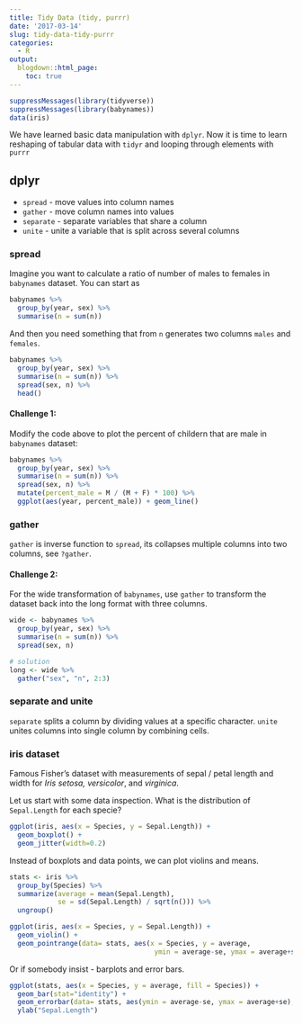 ```yaml
---
title: Tidy Data (tidy, purrr)
date: '2017-03-14'
slug: tidy-data-tidy-purrr
categories:
  - R
output:
  blogdown::html_page:
    toc: true
---
```


```r
suppressMessages(library(tidyverse)) 
suppressMessages(library(babynames))
data(iris)
```

We have learned basic data manipulation with `dplyr`. Now it is time to learn reshaping of tabular data with `tidyr` and looping through elements with `purrr`

## dplyr

* `spread` - move values into column names
* `gather` - move column names into values
* `separate` - separate variables that share a column
* `unite` - unite a variable that is split across several columns

### spread

Imagine you want to calculate a ratio of number of males to females in `babynames` dataset. You can start as 

```r
babynames %>%
  group_by(year, sex) %>%
  summarise(n = sum(n))
```

And then you need something that from `n` generates two columns `males` and `females`. 

```r
babynames %>%
  group_by(year, sex) %>%
  summarise(n = sum(n)) %>%
  spread(sex, n) %>%
  head()
```

#### Challenge 1:

Modify the code above to plot the percent of childern that are male in `babynames` dataset:

```r
babynames %>%
  group_by(year, sex) %>%
  summarise(n = sum(n)) %>%
  spread(sex, n) %>%
  mutate(percent_male = M / (M + F) * 100) %>%
  ggplot(aes(year, percent_male)) + geom_line()
```

### gather

`gather` is inverse function to `spread`, its collapses multiple columns into two columns, see `?gather`.

#### Challenge 2:

For the wide transformation of `babynames`, use `gather` to transform the dataset back into the long format with three columns. 

```r
wide <- babynames %>%
  group_by(year, sex) %>%
  summarise(n = sum(n)) %>%
  spread(sex, n)
```

```r
# solution
long <- wide %>%
  gather("sex", "n", 2:3)
```

### separate and unite

`separate` splits a column by dividing values at a specific character. `unite` unites columns into single column by combining cells.

### iris dataset 

Famous Fisher's dataset with measurements of sepal / petal length and width for *Iris setosa, versicolor*, and *virginica*.

Let us start with some data inspection. What is the distribution of `Sepal.Length` for each specie?

```r
ggplot(iris, aes(x = Species, y = Sepal.Length)) + 
  geom_boxplot() +
  geom_jitter(width=0.2)
```

Instead of boxplots and data points, we can plot violins and means.

```r
stats <- iris %>%
  group_by(Species) %>%
  summarize(average = mean(Sepal.Length),
            se = sd(Sepal.Length) / sqrt(n())) %>%
  ungroup()

ggplot(iris, aes(x = Species, y = Sepal.Length)) + 
  geom_violin() +
  geom_pointrange(data= stats, aes(x = Species, y = average, 
                                    ymin = average-se, ymax = average+se), size=0.5)
```

Or if somebody insist - barplots and error bars.

```r
ggplot(stats, aes(x = Species, y = average, fill = Species)) + 
  geom_bar(stat="identity") +
  geom_errorbar(data= stats, aes(ymin = average-se, ymax = average+se), width=0.5) +
  ylab("Sepal.Length")
```

